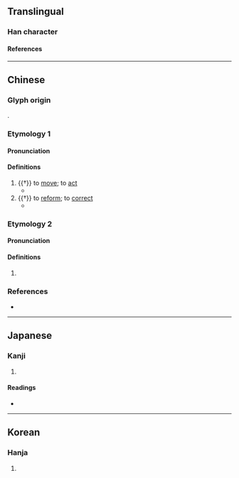 {{character info/new}}
==Translingual==

===Han character===
{{Han char|rn=30|rad=口|as=04|sn=7|four=61010|canj=ROP|ids=⿰口化}}

====References====
{{Han ref|kx=0178.120|dkj=03348|dj=0395.170|hdz=10590.050|uh=542A}}

----

==Chinese==

===Glyph origin===
{{Han etym}}
{{Han compound|口|化|ls=psc|c1=s|c2=p|t1=mouth}}.

===Etymology 1===
{{zh-forms}}

====Pronunciation====
{{zh-pron
|m=é
|c=ngo4
|mc=y
|oc=y
|cat=v
}}

====Definitions====
{{zh-hanzi}}

# {{†}} to [[move]]; to [[act]]
#* {{zh-x|我 生 之後，逢 此 百罹。尚 寐 無 吪{é}。|In the subsequent part of my life,<br>We are meeting with all these evils.<br>I wish I might sleep and never '''move''' again.|ref=Shijing}}
# {{†}} to [[reform]]; to [[correct]]
#* {{zh-x|周公 東 征，四國 是 吪{é}。|But the object of the duke of Zhou, in marching to the east,<br>Was to '''reform''' the four States.|ref=Shijing}}

===Etymology 2===
{{zh-forms}}

====Pronunciation====
{{zh-pron
|m=huā
|c=faa4
|mc=
|oc=
|cat=
}}

====Definitions====
{{zh-hanzi}}

# {{rfdef|zh}}

===References===
* {{R:yue:mfccd}}

----

==Japanese==

===Kanji===
{{ja-kanji|grade=|rs=口04}}

# {{defn|lang=ja|sort=口04}}

====Readings====
* {{ja-readings|on=[[ぐう]] (gū), [[げ]] (ge)|kun=[[うごく]] (ugoku), [[かえる]] (kaeru), [[かわる]] (kawaru)}}

----

==Korean==

===Hanja===
{{ko-hanja|hangeul=와|rv=wa|mr=wa}}

# {{defn|lang=ko|sort=口04}}